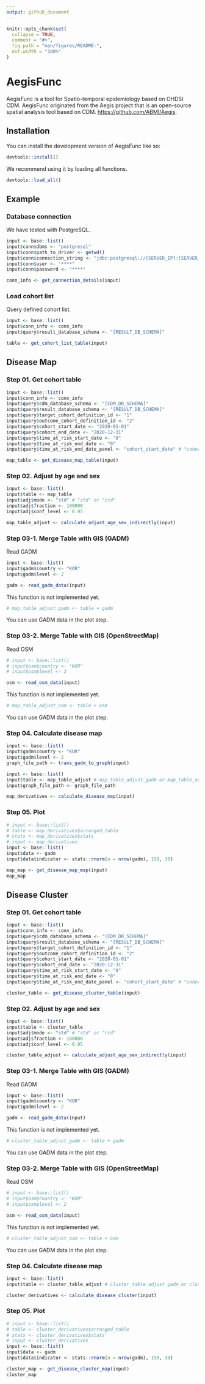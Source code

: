 ```yaml
---
output: github_document
---
```


<!-- README.md is generated from README.Rmd. Please edit that file -->

```r
knitr::opts_chunk$set(
  collapse = TRUE,
  comment = "#>",
  fig.path = "man/figures/README-",
  out.width = "100%"
)
```

# AegisFunc

<!-- badges: start -->
<!-- badges: end -->

AegisFunc is a tool for Spatio-temporal epidemiology based on OHDSI CDM.
AegisFunc originated from the Aegis project that is an open-source spatial analysis tool based on CDM.
<https://github.com/ABMI/Aegis>.

## Installation

You can install the development version of AegisFunc like so:

``` r
devtools::install()
```

We recommend using it by loading all functions.

``` r
devtools::load_all()
```

## Example

### Database connection

We have tested with PostgreSQL.

```r 
input <- base::list()
input$conn$dbms <- "postgresql"
input$conn$path_to_driver <- getwd()
input$conn$connection_string <- "jdbc:postgresql://[SERVER_IP]:[SERVER_PORT]/[CDM_DB_NAME]"
input$conn$user <- "****"
input$conn$password <- "****"

conn_info <- get_connection_details(input)
```


### Load cohort list

Query defined cohort list.

```r
input <- base::list()
input$conn_info <- conn_info
input$query$result_database_schema <- "[RESULT_DB_SCHEMA]"

table <- get_cohort_list_table(input)
```


## Disease Map

### Step 01. Get cohort table

```r
input <- base::list()
input$conn_info <- conn_info
input$query$cdm_database_schema <- "[CDM_DB_SCHEMA]"
input$query$result_database_schema <- "[RESULT_DB_SCHEMA]"
input$query$target_cohort_definition_id <- "1"
input$query$outcome_cohort_definition_id <- "2"
input$query$cohort_start_date <- "2020-01-01"
input$query$cohort_end_date <- "2020-12-31"
input$query$time_at_risk_start_date <- "0"
input$query$time_at_risk_end_date <- "0"
input$query$time_at_risk_end_date_panel <- "cohort_start_date" # "cohort_start_date" or "cohort_end_date"

map_table <- get_disease_map_table(input)
```


### Step 02. Adjust by age and sex

```r
input <- base::list()
input$table <- map_table
input$adj$mode <- "std" # "std" or "crd"
input$adj$fraction <- 100000
input$adj$conf_level <- 0.95

map_table_adjust <- calculate_adjust_age_sex_indirectly(input)
```


### Step 03-1. Merge Table with GIS (GADM)

Read GADM

```r
input <- base::list()
input$gadm$country <- "KOR"
input$gadm$level <- 2

gadm <- read_gadm_data(input)
```

This function is not implemented yet.

```r
# map_table_adjust_gadm <- table + gadm
```

You can use GADM data in the plot step.



### Step 03-2. Merge Table with GIS (OpenStreetMap)

Read OSM

```r
# input <- base::list()
# input$osm$country <- "KOR"
# input$osm$level <- 2

osm <- read_osm_data(input)
```

This function is not implemented yet.

```r
# map_table_adjust_osm <- table + osm
```

You can use GADM data in the plot step.



### Step 04. Calculate disease map

```r
input <- base::list()
input$gadm$country <- "KOR"
input$gadm$level <- 2
graph_file_path <- trans_gadm_to_graph(input)

input <- base::list()
input$table <- map_table_adjust # map_table_adjust_gadm or map_table_adjust_osm
input$graph_file_path <- graph_file_path

map_derivatives <- calculate_disease_map(input)
```



### Step 05. Plot

```r
# input <- base::list()
# table <- map_derivatives$arranged_table
# stats <- map_derivatives$stats
# input <- map_derivatives
input <- base::list()
input$data <- gadm
input$data$indicator <- stats::rnorm(n = nrow(gadm), 150, 30)

map_map <- get_disease_map_map(input)
map_map
```


## Disease Cluster

### Step 01. Get cohort table

```r
input <- base::list()
input$conn_info <- conn_info
input$query$cdm_database_schema <- "[CDM_DB_SCHEMA]"
input$query$result_database_schema <- "[RESULT_DB_SCHEMA]"
input$query$target_cohort_definition_id <- "1"
input$query$outcome_cohort_definition_id <- "2"
input$query$cohort_start_date <- "2020-01-01"
input$query$cohort_end_date <- "2020-12-31"
input$query$time_at_risk_start_date <- "0"
input$query$time_at_risk_end_date <- "0"
input$query$time_at_risk_end_date_panel <- "cohort_start_date" # "cohort_start_date" or "cohort_end_date"

cluster_table <- get_disease_cluster_table(input)
```


### Step 02. Adjust by age and sex

```r
input <- base::list()
input$table <- cluster_table
input$adj$mode <- "std" # "std" or "crd"
input$adj$fraction <- 100000
input$adj$conf_level <- 0.95

cluster_table_adjust <- calculate_adjust_age_sex_indirectly(input)
```


### Step 03-1. Merge Table with GIS (GADM)

Read GADM

```r
input <- base::list()
input$gadm$country <- "KOR"
input$gadm$level <- 2

gadm <- read_gadm_data(input)
```

This function is not implemented yet.

```r
# cluster_table_adjust_gadm <- table + gadm
```

You can use GADM data in the plot step.



### Step 03-2. Merge Table with GIS (OpenStreetMap)

Read OSM

```r
# input <- base::list()
# input$osm$country <- "KOR"
# input$osm$level <- 2

osm <- read_osm_data(input)
```

This function is not implemented yet.

```r
# cluster_table_adjust_osm <- table + osm
```

You can use GADM data in the plot step.



### Step 04. Calculate disease map

```r
input <- base::list()
input$table <- cluster_table_adjust # cluster_table_adjust_gadm or cluster_table_adjust_osm

cluster_derivatives <- calculate_disease_cluster(input)
```



### Step 05. Plot

```r
# input <- base::list()
# table <- cluster_derivatives$arranged_table
# stats <- cluster_derivatives$stats
# input <- cluster_derivatives
input <- base::list()
input$data <- gadm
input$data$indicator <- stats::rnorm(n = nrow(gadm), 150, 30)

cluster_map <- get_disease_cluster_map(input)
cluster_map
```

